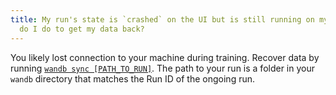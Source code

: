 ```yaml
---
title: My run's state is `crashed` on the UI but is still running on my machine. What
  do I do to get my data back?
---
```


You likely lost connection to your machine during training. Recover data by running [`wandb sync [PATH_TO_RUN]`](/ref/cli/wandb-sync.md). The path to your run is a folder in your `wandb` directory that matches the Run ID of the ongoing run.
